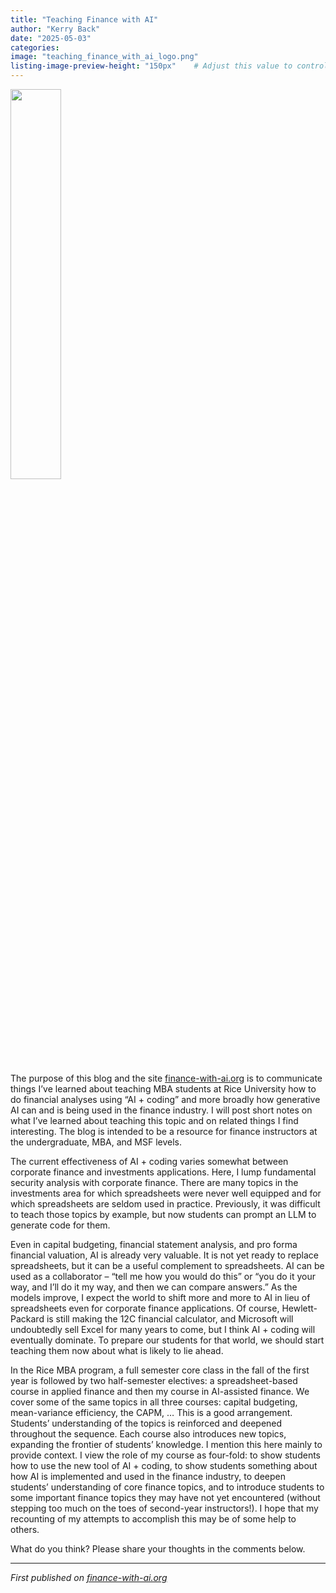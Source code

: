 ```yaml
---
title: "Teaching Finance with AI"
author: "Kerry Back"
date: "2025-05-03"
categories: 
image: "teaching_finance_with_ai_logo.png"
listing-image-preview-height: "150px"    # Adjust this value to control thumbnail size
---
```


![](teaching_finance_with_ai_logo.png){width=40% fig-align="center"}

The purpose of this blog and the site [finance-with-ai.org](https://finance-with-ai.org) is to communicate things I've learned about teaching MBA students at Rice University how to do financial analyses using "AI + coding" and more broadly how generative AI can and is being used in the finance industry.  I will post short notes on what I've learned about teaching this topic and on related things I find interesting.  The blog is intended to be a resource for finance instructors at the undergraduate, MBA, and MSF levels. 

The current effectiveness of AI + coding varies somewhat between corporate finance and investments applications.  Here, I lump fundamental security analysis with corporate finance.  There are many topics in the investments area for which spreadsheets were never well equipped and for which spreadsheets are seldom used in practice.  Previously, it was difficult to teach those topics by example, but now students can prompt an LLM to generate code for them.

Even in capital budgeting, financial statement analysis, and pro forma financial valuation, AI is already very valuable.  It is not yet ready to replace spreadsheets, but it can be a useful complement to spreadsheets.  AI can be used as a collaborator -- "tell me how you would do this" or "you do it your way, and I'll do it my way, and then we can compare answers."  As the models improve, I expect the world to shift more and more to AI in lieu of spreadsheets even for corporate finance applications.  Of course, Hewlett-Packard is still making the 12C financial calculator, and Microsoft will undoubtedly sell Excel for many years to come, but I think AI + coding will eventually dominate.  To prepare our students for that world, we should start teaching them now about what is likely to lie ahead.

In the Rice MBA program, a full semester core class in the fall of the first year is followed by two half-semester electives: a spreadsheet-based course in applied finance and then my course in AI-assisted finance.  We cover some of the same topics in all three courses: capital budgeting, mean-variance efficiency, the CAPM, ...  This is a good arrangement.  Students' understanding of the topics is reinforced and deepened throughout the sequence.  Each course also introduces new topics, expanding the frontier of students' knowledge.  I mention this here mainly to provide context.  I view the role of my course as four-fold: to show students how to use the new tool of AI + coding, to show students something about how AI is implemented and used in the finance industry, to deepen students' understanding of core finance topics, and to introduce students to some important finance topics they may have not yet encountered (without stepping too much on the toes of second-year instructors!).  I hope that my recounting of my attempts to accomplish this may be of some help to others.

What do you think?  Please share your thoughts in the comments below.

---

*First published on [finance-with-ai.org](https://finance-with-ai.org)* 